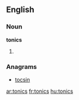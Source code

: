 ==English==
===Noun===
'''tonics'''
# {{plural of|[[tonic]]}}

===Anagrams===
* [[tocsin]]

[[ar:tonics]]
[[fr:tonics]]
[[hu:tonics]]